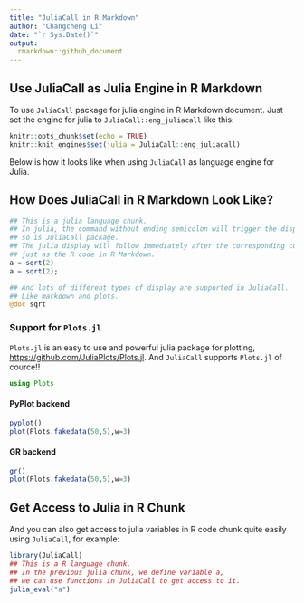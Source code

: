 ```yaml
---
title: "JuliaCall in R Markdown"
author: "Changcheng Li"
date: "`r Sys.Date()`"
output: 
  rmarkdown::github_document
---
```


## Use JuliaCall as Julia Engine in R Markdown

To use `JuliaCall` package for julia engine in R Markdown document.
Just set the engine for julia to `JuliaCall::eng_juliacall` like this:

```r
knitr::opts_chunk$set(echo = TRUE)
knitr::knit_engines$set(julia = JuliaCall::eng_juliacall)
```

Below is how it looks like when using `JuliaCall`
as language engine for Julia. 

## How Does JuliaCall in R Markdown Look Like?

```julia
## This is a julia language chunk.
## In julia, the command without ending semicolon will trigger the display
## so is JuliaCall package. 
## The julia display will follow immediately after the corresponding command
## just as the R code in R Markdown.
a = sqrt(2)
a = sqrt(2);

## And lots of different types of display are supported in JuliaCall.
## Like markdown and plots.
@doc sqrt
```

### Support for `Plots.jl`

`Plots.jl` is an easy to use and powerful julia package for plotting,
<https://github.com/JuliaPlots/Plots.jl>.
And `JuliaCall` supports `Plots.jl` of cource!!

```julia
using Plots
```

#### PyPlot backend

```julia
pyplot()
plot(Plots.fakedata(50,5),w=3)
```

#### GR backend

```julia
gr()
plot(Plots.fakedata(50,5),w=3)
```

## Get Access to Julia in R Chunk

And you can also get access to julia variables in R code chunk quite easily
using `JuliaCall`, for example:
```r
library(JuliaCall)
## This is a R language chunk.
## In the previous julia chunk, we define variable a, 
## we can use functions in JuliaCall to get access to it.
julia_eval("a")
```
